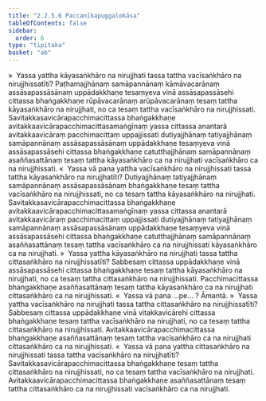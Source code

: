 ```yaml
---
title: "2.2.5.6 Paccanīkapuggalokāsa"
tableOfContents: false
sidebar:
  order: 6
type: "tipitaka"
basket: "ab"
---
```



<DynamicBreadcrumb />

<Division number="116">

<Paragraph number="509">
»  Yassa yattha kāyasaṅkhāro na nirujjhati tassa tattha vacīsaṅkhāro na nirujjhissatīti?
</Paragraph>

<Paragraph number="510">
Paṭhamajjhānaṃ samāpannānaṃ kāmāvacarānaṃ assāsapassāsānaṃ uppādakkhaṇe tesaṃyeva vinā assāsapassāsehi cittassa bhaṅgakkhaṇe rūpāvacarānaṃ arūpāvacarānaṃ tesaṃ tattha kāyasaṅkhāro na nirujjhati, no ca tesaṃ tattha vacīsaṅkhāro na nirujjhissati. Savitakkasavicārapacchimacittassa bhaṅgakkhaṇe avitakkaavicārapacchimacittasamaṅgīnaṃ yassa cittassa anantarā avitakkaavicāraṃ pacchimacittaṃ uppajjissati dutiyajjhānaṃ tatiyajjhānaṃ samāpannānaṃ assāsapassāsānaṃ uppādakkhaṇe tesaṃyeva vinā assāsapassāsehi cittassa bhaṅgakkhaṇe catutthajjhānaṃ samāpannānaṃ asaññasattānaṃ tesaṃ tattha kāyasaṅkhāro ca na nirujjhati vacīsaṅkhāro ca na nirujjhissati.
</Paragraph>

<Paragraph number="511">
«  Yassa vā pana yattha vacīsaṅkhāro na nirujjhissati tassa tattha kāyasaṅkhāro na nirujjhatīti?
</Paragraph>

<Paragraph number="512">
Dutiyajjhānaṃ tatiyajjhānaṃ samāpannānaṃ assāsapassāsānaṃ bhaṅgakkhaṇe tesaṃ tattha vacīsaṅkhāro na nirujjhissati, no ca tesaṃ tattha kāyasaṅkhāro na nirujjhati. Savitakkasavicārapacchimacittassa bhaṅgakkhaṇe avitakkaavicārapacchimacittasamaṅgīnaṃ yassa cittassa anantarā avitakkaavicāraṃ pacchimacittaṃ uppajjissati dutiyajjhānaṃ tatiyajjhānaṃ samāpannānaṃ assāsapassāsānaṃ uppādakkhaṇe tesaṃyeva vinā assāsapassāsehi cittassa bhaṅgakkhaṇe catutthajjhānaṃ samāpannānaṃ asaññasattānaṃ tesaṃ tattha vacīsaṅkhāro ca na nirujjhissati kāyasaṅkhāro ca na nirujjhati.
</Paragraph>

<Paragraph number="513">
»  Yassa yattha kāyasaṅkhāro na nirujjhati tassa tattha cittasaṅkhāro na nirujjhissatīti?
</Paragraph>

<Paragraph number="514">
Sabbesaṃ cittassa uppādakkhaṇe vinā assāsapassāsehi cittassa bhaṅgakkhaṇe tesaṃ tattha kāyasaṅkhāro na nirujjhati, no ca tesaṃ tattha cittasaṅkhāro na nirujjhissati. Pacchimacittassa bhaṅgakkhaṇe asaññasattānaṃ tesaṃ tattha kāyasaṅkhāro ca na nirujjhati cittasaṅkhāro ca na nirujjhissati.
</Paragraph>

<Paragraph number="515">
«  Yassa vā pana …pe… ? Āmantā.
</Paragraph>

</Division>
<Division number="117">

<Paragraph number="516">
»  Yassa yattha vacīsaṅkhāro na nirujjhati tassa tattha cittasaṅkhāro na nirujjhissatīti?
</Paragraph>

<Paragraph number="517">
Sabbesaṃ cittassa uppādakkhaṇe vinā vitakkavicārehi cittassa bhaṅgakkhaṇe tesaṃ tattha vacīsaṅkhāro na nirujjhati, no ca tesaṃ tattha cittasaṅkhāro na nirujjhissati. Avitakkaavicārapacchimacittassa bhaṅgakkhaṇe asaññasattānaṃ tesaṃ tattha vacīsaṅkhāro ca na nirujjhati cittasaṅkhāro ca na nirujjhissati.
</Paragraph>

<Paragraph number="518">
«  Yassa vā pana yattha cittasaṅkhāro na nirujjhissati tassa tattha vacīsaṅkhāro na nirujjhatīti?
</Paragraph>

<Paragraph number="519">
Savitakkasavicārapacchimacittassa bhaṅgakkhaṇe tesaṃ tattha cittasaṅkhāro na nirujjhissati, no ca tesaṃ tattha vacīsaṅkhāro na nirujjhati. Avitakkaavicārapacchimacittassa bhaṅgakkhaṇe asaññasattānaṃ tesaṃ tattha cittasaṅkhāro ca na nirujjhissati vacīsaṅkhāro ca na nirujjhati.
</Paragraph>
</Division>